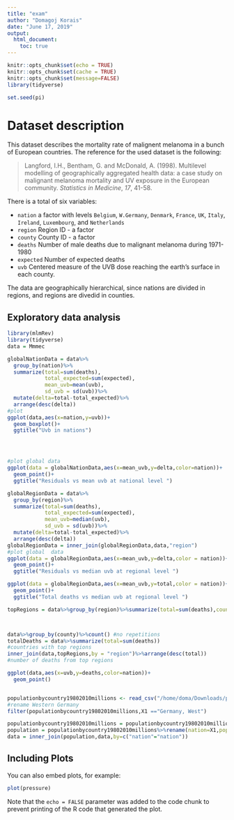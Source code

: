 ```yaml
---
title: "exam"
author: "Domagoj Korais"
date: "June 17, 2019"
output: 
  html_document:
    toc: true
---
```


```r
knitr::opts_chunk$set(echo = TRUE)
knitr::opts_chunk$set(cache = TRUE)
knitr::opts_chunk$set(message=FALSE)
library(tidyverse)

set.seed(pi)
```

# Dataset description

This dataset describes the mortality rate of malignent melanoma in a bunch of European countries. The reference for the used dataset is the following: 

<blockquote>
<p>Langford, I.H., Bentham, G. and McDonald, A. (1998). Multilevel modelling of geographically aggregated health data: a case study on malignant melanoma mortality and UV exposure in the European community. <em>Statistics in Medicine</em>, <em>17</em>, 41-58.</p>
</blockquote>

There is a total of six variables:
<ul>
<li><code>nation</code> a factor with levels <code>Belgium</code>, <code>W.Germany</code>, <code>Denmark</code>, <code>France</code>, <code>UK</code>, <code>Italy</code>, <code>Ireland</code>, <code>Luxembourg</code>, and <code>Netherlands</code></li>
<li><code>region</code> Region ID - a factor</li>
<li><code>county</code> County ID - a factor</li>
<li><code>deaths</code> Number of male deaths due to malignant melanoma during 1971-1980</li>
<li><code>expected</code> Number of expected deaths</li>
<li><code>uvb</code> Centered measure of the UVB dose reaching the earth’s surface in each county.</li>
</ul>

The data are geographically hierarchical, since nations are divided in regions, and regions are divedid in counties. 


## Exploratory data analysis
```r
library(mlmRev)
library(tidyverse)
data = Mmmec

globalNationData = data%>%
  group_by(nation)%>%
  summarize(total=sum(deaths),
            total_expected=sum(expected),
            mean_uvb=mean(uvb),
            sd_uvb = sd(uvb))%>%
  mutate(delta=total-total_expected)%>%
  arrange(desc(delta))
#plot
ggplot(data,aes(x=nation,y=uvb))+
  geom_boxplot()+
  ggtitle("Uvb in nations")




#plot global data
ggplot(data = globalNationData,aes(x=mean_uvb,y=delta,color=nation))+
  geom_point()+
  ggtitle("Residuals vs mean uvb at national level ")

globalRegionData = data%>%
  group_by(region)%>%
  summarize(total=sum(deaths),
            total_expected=sum(expected),
            mean_uvb=median(uvb),
            sd_uvb = sd(uvb))%>%
  mutate(delta=total-total_expected)%>%
  arrange(desc(delta))
globalRegionData = inner_join(globalRegionData,data,"region")
#plot global  data
ggplot(data = globalRegionData,aes(x=mean_uvb,y=delta,color = nation))+
  geom_point()+
  ggtitle("Residuals vs median uvb at regional level ")

ggplot(data = globalRegionData,aes(x=mean_uvb,y=total,color = nation))+
  geom_point()+
  ggtitle("Total deaths vs median uvb at regional level ")

topRegions = data%>%group_by(region)%>%summarize(total=sum(deaths),count = n())%>%arrange(desc(total))%>%top_n(10,wt=total)



data%>%group_by(county)%>%count() #no repetitions
totalDeaths = data%>%summarize(total=sum(deaths))
#countries with top regions
inner_join(data,topRegions,by = "region")%>%arrange(desc(total))
#number of deaths from top regions

ggplot(data,aes(x=uvb,y=deaths,color=nation))+
  geom_point()



```

```r

populationbycountry19802010millions <- read_csv("/home/doma/Downloads/populationbycountry19802010millions.csv")
#rename Western Germany
filter(populationbycountry19802010millions,X1 =="Germany, West")

populationbycountry19802010millions = populationbycountry19802010millions%>%mutate(X1 =replace(X1,X1=="Germany, West","W.Germany"))
population = populationbycountry19802010millions%>%rename(nation=X1,population = '1980')%>%select(nation,population)
data = inner_join(population,data,by=c("nation"="nation"))

```
## Including Plots

You can also embed plots, for example:

```r
plot(pressure)
```

Note that the `echo = FALSE` parameter was added to the code chunk to prevent printing of the R code that generated the plot.

